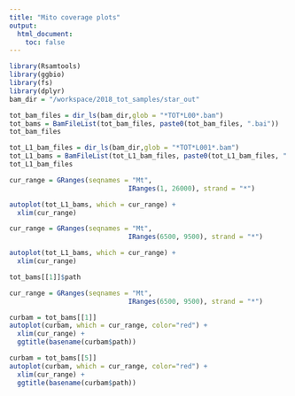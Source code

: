 ```yaml
---
title: "Mito coverage plots"
output:
  html_document:
    toc: false
---
```


```r
library(Rsamtools)
library(ggbio)
library(fs)
library(dplyr)
bam_dir = "/workspace/2018_tot_samples/star_out"
```

```r
tot_bam_files = dir_ls(bam_dir,glob = "*TOT*L00*.bam") 
tot_bams = BamFileList(tot_bam_files, paste0(tot_bam_files, ".bai"))
tot_bam_files
```

```r
tot_L1_bam_files = dir_ls(bam_dir,glob = "*TOT*L001*.bam") 
tot_L1_bams = BamFileList(tot_L1_bam_files, paste0(tot_L1_bam_files, ".bai"))
tot_L1_bam_files
```

```r
cur_range = GRanges(seqnames = "Mt", 
                              IRanges(1, 26000), strand = "*")

autoplot(tot_L1_bams, which = cur_range) +
  xlim(cur_range)
```

```r
cur_range = GRanges(seqnames = "Mt", 
                              IRanges(6500, 9500), strand = "*")

autoplot(tot_L1_bams, which = cur_range) +
  xlim(cur_range)
```



```r
tot_bams[[1]]$path
```

```r
cur_range = GRanges(seqnames = "Mt", 
                              IRanges(6500, 9500), strand = "*")

curbam = tot_bams[[1]]
autoplot(curbam, which = cur_range, color="red") +
  xlim(cur_range) +
  ggtitle(basename(curbam$path))

curbam = tot_bams[[5]]
autoplot(curbam, which = cur_range, color="red") +
  xlim(cur_range) +
  ggtitle(basename(curbam$path))
```


